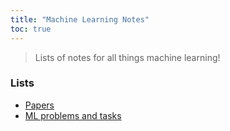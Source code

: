 ```yaml
---
title: "Machine Learning Notes"
toc: true
---
```


> Lists of notes for all things machine learning!  

### Lists 


- [Papers](pages/papers.qmd)
- [ML problems and tasks](pages/ml-problems.qmd)
